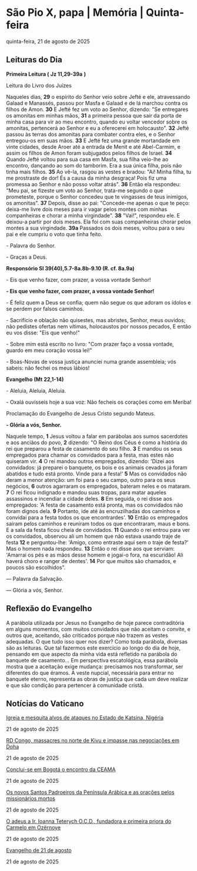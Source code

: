 
# São Pio X, papa | Memória | Quinta-feira

quinta-feira, 21 de agosto de 2025

## Leituras do Dia

**Primeira Leitura (** **Jz 11,29-39a** **)**

Leitura do Livro dos Juízes

Naqueles dias, **29** o espírito do Senhor veio sobre Jefté e ele, atravessando Galaad e Manassés, passou por Masfa e Galaad e de lá marchou contra os filhos de Amon. **30** E Jefté fez um voto ao Senhor, dizendo: "Se entregares os amonitas em minhas mãos, **31** a primeira pessoa que sair da porta de minha casa para vir ao meu encontro, quando eu voltar vencedor sobre os amonitas, pertencerá ao Senhor e eu a oferecerei em holocausto". **32** Jefté passou às terras dos amonitas para combater contra eles, e o Senhor entregou-os em suas mãos. **33** E Jefté fez uma grande mortandade em vinte cidades, desde Aroer até a entrada de Menit e até Abel-Carmim, e assim os filhos de Amon foram subjugados pelos filhos de Israel. **34** Quando Jefté voltou para sua casa em Masfa, sua filha veio-lhe ao encontro, dançando ao som do tamborim. Era a sua única filha, pois não tinha mais filhos. **35** Ao vê-la, rasgou as vestes e bradou: "Ai! Minha filha, tu me prostraste de dor! És a causa da minha desgraça! Pois fiz uma promessa ao Senhor e não posso voltar atrás". **36** Então ela respondeu: "Meu pai, se fizeste um voto ao Senhor, trata-me segundo o que prometeste, porque o Senhor concedeu que te vingasses de teus inimigos, os amonitas". **37** Depois, disse ao pai: "Concede-me apenas o que te peço: deixa-me livre dois meses para ir vagar pelos montes com minhas companheiras e chorar a minha virgindade". **38** "Vai!", respondeu ele. E deixou-a partir por dois meses. Ela foi com suas companheiras chorar pelos montes a sua virgindade. **39a** Passados os dois meses, voltou para o seu pai e ele cumpriu o voto que tinha feito. 

\- Palavra do Senhor.

\- Graças a Deus.

**Responsório Sl 39(40),5.7-8a.8b-9.10 (R. cf. 8a.9a)**

\- Eis que venho fazer, com prazer, a vossa vontade Senhor!

**\- Eis que venho fazer, com prazer, a vossa vontade Senhor!**

\- É feliz quem a Deus se confia; quem não segue os que adoram os ídolos e se perdem por falsos caminhos. 

\- Sacrifício e oblação não quisestes, mas abristes, Senhor, meus ouvidos; não pedistes ofertas nem vítimas, holocaustos por nossos pecados, E então eu vos disse: "Eis que venho!" 

\- Sobre mim está escrito no livro: "Com prazer faço a vossa vontade, guardo em meu coração vossa lei!" 

\- Boas-Novas de vossa justiça anunciei numa grande assembleia; vós sabeis: não fechei os meus lábios!

**Evangelho (Mt 22,1-14)**

\- Aleluia, Aleluia, Aleluia.

\- Oxalá ouvísseis hoje a sua voz: Não fecheis os corações como em Meriba!

Proclamação do Evangelho de Jesus Cristo segundo Mateus.

**\- Glória a vós, Senhor.**

Naquele tempo, **1** Jesus voltou a falar em parábolas aos sumos sacerdotes e aos anciãos do povo, **2** dizendo: "O Reino dos Céus é como a história do rei que preparou a festa de casamento do seu filho. **3** E mandou os seus empregados para chamar os convidados para a festa, mas estes não quiseram vir. **4** O rei mandou outros empregados, dizendo: 'Dizei aos convidados: já preparei o banquete, os bois e os animais cevados já foram abatidos e tudo está pronto. Vinde para a festa!' **5** Mas os convidados não deram a menor atenção: um foi para o seu campo, outro para os seus negócios, **6** outros agarraram os empregados, bateram neles e os mataram. **7** O rei ficou indignado e mandou suas tropas, para matar aqueles assassinos e incendiar a cidade deles. **8** Em seguida, o rei disse aos empregados: 'A festa de casamento está pronta, mas os convidados não foram dignos dela. **9** Portanto, ide até às encruzilhadas dos caminhos e convidai para a festa todos os que encontrardes'. **10** Então os empregados saíram pelos caminhos e reuniram todos os que encontraram, maus e bons. E a sala da festa ficou cheia de convidados. **11** Quando o rei entrou para ver os convidados, observou ali um homem que não estava usando traje de festa **12** e perguntou-lhe: 'Amigo, como entraste aqui sem o traje de festa?' Mas o homem nada respondeu. **13** Então o rei disse aos que serviam: 'Amarrai os pés e as mãos desse homem e jogai-o fora, na escuridão! Ali haverá choro e ranger de dentes'. **14** Por que muitos são chamados, e poucos são escolhidos". 

 — Palavra da Salvação.

 — Glória a vós, Senhor.

## Reflexão do Evangelho

 A parábola utilizada por Jesus no Evangelho de hoje parece contraditória em alguns momentos, com muitos convidados que não aceitam o convite, e outros que, aceitando, são criticados porque não trazem as vestes adequadas. O que tudo isso quer nos dizer? Como toda parábola, diversas são as leituras. Que tal fazermos este exercício ao longo do dia de hoje, pensando em que aspecto da minha vida está refletido na parábola do banquete de casamento… Em perspectiva escatológica, essa parábola mostra que a aceitação exige mudança: precisamos nos transformar, ser diferentes do que éramos. A veste nupcial, necessária para entrar no banquete eterno, representa as obras de justiça que cada um deve realizar e que são condição para pertencer à comunidade cristã.

## Notícias do Vaticano

[Igreja e mesquita alvos de ataques no Estado de Katsina, Nigéria](https://www.vaticannews.va/pt/igreja/news/2025-08/nigeria-estado-katsina-ataques-igreja-mesquita.html) 

21 de agosto de 2025

[RD Congo, massacres no norte de Kivu e impasse nas negociações em Doha](https://www.vaticannews.va/pt/mundo/news/2025-08/rd-congo-massacres-norte-kivu-impasse-negociacoes-catar.html) 

21 de agosto de 2025

[Conclui-se em Bogotá o encontro da CEAMA](https://www.vaticannews.va/pt/igreja/news/2025-08/conclui-se-bogota-encontro-ceama.html) 

21 de agosto de 2025

[Os novos Santos Padroeiros da Península Arábica e as orações pelos missionários mortos](https://www.vaticannews.va/pt/vaticano/news/2025-08/novos-santos-padroeiros-peninsola-arabica-oracao-missionarios.html) 

21 de agosto de 2025

[O adeus a Ir. Ioanna Teterych O.C.D., fundadora e primeira priora do Carmelo em Ozërnoye](https://www.vaticannews.va/pt/igreja/news/2025-08/cazaquistao-ir-ioanna-teterych-fundadora-priora-carmelo-ozernoe.html) 

21 de agosto de 2025

[Evangelho de 21 de agosto](https://www.vaticannews.va/pt/igreja/news/2025-08/evangelho-21-agosto-2025-dom-mario-spaki0.html) 

21 de agosto de 2025